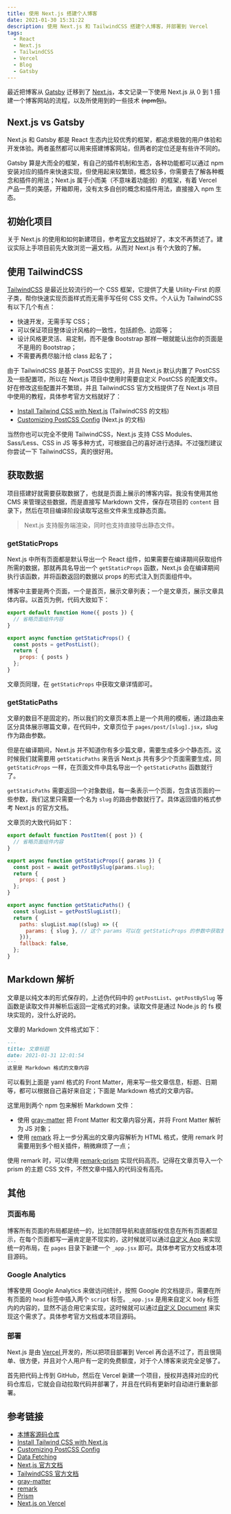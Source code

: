 ```yaml
---
title: 使用 Next.js 搭建个人博客
date: 2021-01-30 15:31:22
description: 使用 Next.js 和 TailwindCSS 搭建个人博客，并部署到 Vercel
tags:
  - React
  - Next.js
  - TailwindCSS
  - Vercel
  - Blog
  - Gatsby
---
```


最近把博客从 [Gatsby](https://www.gatsbyjs.com) 迁移到了 [Next.js](https://nextjs.org)，本文记录一下使用 Next.js 从 0 到 1 搭建一个博客网站的流程，以及所使用到的一些技术 ~~(npm包)~~。

## Next.js vs Gatsby

Next.js 和 Gatsby 都是 React 生态内比较优秀的框架，都追求极致的用户体验和开发体验。两者虽然都可以用来搭建博客网站，但两者的定位还是有些许不同的。

Gatsby 算是大而全的框架，有自己的插件机制和生态，各种功能都可以通过 npm 安装对应的插件来快速实现，但使用起来较繁琐，概念较多，你需要去了解各种概念和插件的用法；Next.js 属于小而美（不意味着功能弱）的框架，有着 Vercel 产品一贯的美感，开箱即用，没有太多自创的概念和插件用法，直接接入 npm 生态。

## 初始化项目

关于 Next.js 的使用和如何新建项目，参考[官方文档](https://nextjs.org/docs)就好了，本文不再赘述了。建议实际上手项目前先大致浏览一遍文档，从而对 Next.js 有个大致的了解。

## 使用 TailwindCSS

[TailwindCSS](https://tailwindcss.com/) 是最近比较流行的一个 CSS 框架，它提供了大量 Utility-First 的原子类，帮你快速实现页面样式而无需手写任何 CSS 文件。个人认为 TailwindCSS 有以下几个有点：

* 快速开发，无需手写 CSS；
* 可以保证项目整体设计风格的一致性，包括颜色、边距等；
* 设计风格更灵活、易定制，而不是像 Bootstrap 那样一眼就能认出你的页面是不是用的 Bootstrap；
* 不需要再费尽脑汁给 class 起名了；

由于 TailwindCSS 是基于 PostCSS 实现的，并且 Next.js 默认内置了 PostCSS 及一些配置项，所以在 Next.js 项目中使用时需要自定义 PostCSS 的配置文件。好在修改这些配置并不繁琐，并且 TailwindCSS 官方文档提供了在 Next.js 项目中使用的教程，具体参考官方文档就好了：

* [Install Tailwind CSS with Next.js](https://tailwindcss.com/docs/guides/nextjs) (TailwindCSS 的文档)
* [Customizing PostCSS Config](https://nextjs.org/docs/advanced-features/customizing-postcss-config) (Next.js 的文档)

当然你也可以完全不使用 TailwindCSS，Next.js 支持 CSS Modules、Sass/Less、CSS in JS 等多种方式，可根据自己的喜好进行选择。不过强烈建议你尝试一下 TailwindCSS，真的很好用。

## 获取数据

项目搭建好就需要获取数据了，也就是页面上展示的博客内容。我没有使用其他 CMS 来管理这些数据，而是直接写 Markdown 文件，保存在项目的 `content` 目录下，然后在项目编译阶段读取写这些文件来生成静态页面。

> Next.js 支持服务端渲染，同时也支持直接导出静态文件。

### getStaticProps

Next.js 中所有页面都是默认导出一个 React 组件，如果需要在编译期间获取组件所需的数据，那就再具名导出一个 `getStaticProps` 函数，Next.js 会在编译期间执行该函数，并将函数返回的数据以 props 的形式注入到页面组件中。

博客中主要是两个页面，一个是首页，展示文章列表；一个是文章页，展示文章具体内容。以首页为例，代码大致如下：

```jsx
export default function Home({ posts }) {
  // 省略页面组件内容
}

export async function getStaticProps() {
  const posts = getPostList();
  return {
    props: { posts }
  };
}
```

文章页同理，在 `getStaticProps` 中获取文章详情即可。

### getStaticPaths

文章的数目不是固定的，所以我们的文章页本质上是一个共用的模板，通过路由来区分具体展示哪篇文章，在代码中，文章页位于 `pages/post/[slug].jsx`，slug 作为路由参数。

但是在编译期间，Next.js 并不知道你有多少篇文章，需要生成多少个静态页。这时候我们就需要用 `getStaticPaths` 来告诉 Next.js 共有多少个页面需要生成，同 `getStaticProps` 一样，在页面文件中具名导出一个 `getStaticPaths` 函数就行了。

`getStaticPaths` 需要返回一个对象数组，每一条表示一个页面，包含该页面的一些参数，我们这里只需要一个名为 `slug` 的路由参数就行了。具体返回值的格式参考 Next.js 的官方文档。

文章页的大致代码如下：

```jsx
export default function PostItem({ post }) {
  // 省略页面组件内容
}

export async function getStaticProps({ params }) {
  const post = await getPostBySlug(params.slug);
  return {
    props: { post }
  };
}

export async function getStaticPaths() {
  const slugList = getPostSlugList();
  return {
    paths: slugList.map((slug) => ({
      params: { slug }, // 这个 params 可以在 getStaticProps 的参数中获取到
    })),
    fallback: false,
  };
}
```

## Markdown 解析

文章是以纯文本的形式保存的，上述伪代码中的 `getPostList`、`getPostBySlug` 等函数是读取文件并解析后返回一定格式的对象。读取文件是通过 Node.js 的 fs 模块实现的，没什么好说的。

文章的 Markdown 文件格式如下：

```markdown
---
title: 文章标题
date: 2021-01-31 12:01:54
---
这里是 Markdown 格式的文章内容
```

可以看到上面是 yaml 格式的 Front Matter，用来写一些文章信息，标题、日期等，都可以根据自己喜好来自定；下面是 Markdown 格式的文章内容。

这里用到两个 npm 包来解析 Markdown 文件：

* 使用 [gray-matter](https://www.npmjs.com/package/gray-matter) 把 Front Matter 和文章内容分离，并将 Front Matter 解析为 JS 对象；
* 使用 [remark](https://www.npmjs.com/package/remark) 将上一步分离出的文章内容解析为 HTML 格式，使用 remark 时需要用到多个相关插件，稍微麻烦了一点；

使用 remark 时，可以使用 [remark-prism](https://www.npmjs.com/package/remark-prism) 实现代码高亮，记得在文章页导入一个 prism 的主题 CSS 文件，不然文章中插入的代码没有高亮。

## 其他

### 页面布局

博客所有页面的布局都是统一的，比如顶部导航和底部版权信息在所有页面都显示，在每个页面都写一遍肯定是不现实的，这时候就可以通过[自定义 App](https://nextjs.org/docs/advanced-features/custom-app) 来实现统一的布局，在 `pages` 目录下新建一个 `_app.jsx` 即可。具体参考官方文档或本项目源码。

### Google Analytics

博客使用 Google Analytics 来做访问统计，按照 Google 的文档提示，需要在所有页面的 `head` 标签中插入两个 `script` 标签。`_app.jsx` 是用来自定义 `body` 标签内的内容的，显然不适合用它来实现，这时候就可以通过[自定义 Document](https://nextjs.org/docs/advanced-features/custom-document) 来实现这个需求了。具体参考官方文档或本项目源码。

### 部署

Next.js 是由 [Vercel ](https://vercel.com/dashboard) 开发的，所以把项目部署到 Vercel 再合适不过了，而且很简单、很方便，并且对个人用户有一定的免费额度，对于个人博客来说完全足够了。

首先把代码上传到 GitHub，然后在 Vercel 新建一个项目，授权并选择对应的代码仓库后，它就会自动拉取代码并部署了，并且在代码有更新时自动进行重新部署。

## 参考链接

* [本博客源码仓库](https://github.com/pengtikui/pengtikui.cn)
* [Install Tailwind CSS with Next.js](https://tailwindcss.com/docs/guides/nextjs)
* [Customizing PostCSS Config](https://nextjs.org/docs/advanced-features/customizing-postcss-config)
* [Data Fetching](https://nextjs.org/docs/basic-features/data-fetching)
* [Next.js 官方文档](https://nextjs.org/docs)
* [TailwindCSS 官方文档](https://tailwindcss.com/docs)
* [gray-matter](https://www.npmjs.com/package/gray-matter)
* [remark](https://remark.js.org)
* [Prism](https://prismjs.com)
* [Next.js on Vercel](https://vercel.com/docs/next.js/overview)

